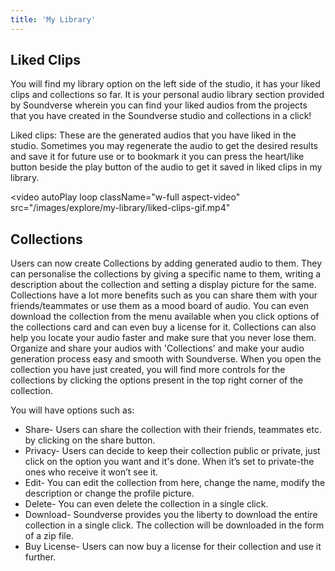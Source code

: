 ```yaml
---
title: 'My Library'
---
```

## Liked Clips

You will find my library option on the left side of the studio, it has your liked clips and collections so far. It is your personal audio library section provided by Soundverse wherein you can find your liked audios from the projects that you have created in the Soundverse studio and collections in a click!

Liked clips: These are the generated audios that you have liked in the studio. Sometimes you may regenerate the audio to get the desired results and save it for future use or to bookmark it you can press the heart/like button beside the play button of the audio to get it saved in liked clips in my library.

<video
  autoPlay
  loop
  className="w-full aspect-video"
  src="/images/explore/my-library/liked-clips-gif.mp4"
></video>

## Collections

Users can now create Collections by adding generated audio to them. They can personalise the collections by giving a specific name to them, writing a description about the collection and setting a display picture for the same. Collections have a lot more benefits such as you can share them with your friends/teammates or use them as a mood board of audio.
You can even download the collection from the menu available when you click options of the collections card and can even buy a license for it.  Collections can also help you locate your audio faster and make sure that you never lose them. Organize and share your audios with 'Collections' and make your audio generation process easy and smooth with Soundverse.
When you open the collection you have just created, you will find more controls for the collections by clicking the options present in the top right corner of the collection. 

You will have options such as:
* Share- Users can share the collection with their friends, teammates etc. by clicking on the share button.
* Privacy- Users can decide to keep their collection public or private, just click on the option you want and it's done. When it’s set to private-the ones who receive it won’t see it.
* Edit- You can edit the collection from here, change the name, modify the description or change the profile picture. 
* Delete- You can even delete the collection in a single click.
* Download- Soundverse provides you the liberty to download the entire collection in a single click. The collection will be downloaded in the form of a zip file. 
* Buy License- Users can now buy a license for their collection and use it further.

